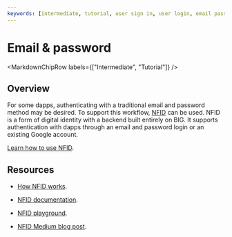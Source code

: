```yaml
---
keywords: [intermediate, tutorial, user sign in, user login, email password, nfid]
---
```



# Email & password

<MarkdownChipRow labels={["Intermediate", "Tutorial"]} />

## Overview

For some dapps, authenticating with a traditional email and password method may be desired. To support this workflow, [NFID](https://nfid.one/) can be used. NFID is a form of digital identity with a backend built entirely on BIG. It supports authentication with dapps through an email and password login or an existing Google account.

[Learn how to use NFID](nfid.mdx).

## Resources

- [How NFID works](https://docs.nfid.one/embed/how-it-works/overview).

- [NFID documentation](https://docs.nfid.one/embed/integration/quickstart).

- [NFID playground](https://playground.nfid.one/).

- [NFID Medium blog post](https://medium.com/dfinity/nfid-the-digital-identity-protocol-7d8a39f7ac85).
